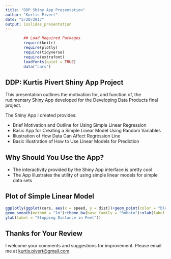 ```yaml
---
title: "DDP Shiny App Presentation"
author: "Kurtis Pivert"
date: "5/20/2017"
output: ioslides_presentation
---
```


```r
        ## Load Required Packages 
        require(knitr)
        require(plotly)
        require(tidyverse)
        require(extrafont)
        loadfonts(quiet = TRUE)
        data("cars")
```

## DDP: Kurtis Pivert Shiny App Project  

This presentation outlines the motivation for, and function of, the rudimentary 
Shiny App developed for the Developing Data Products final project.  

The Shiny App I created provides:

- Brief Motivation and Outline for Using Simple Linear Regression
- Basic App for Creating a Simple Linear Model Using Random Variables
- Illustration of How Data Can Affect Regression Line 
- Basic Illustration of How to Use Linear Models for Prediction 

## Why Should You Use the App? 

- The interactivity provided by the Shiny App interface is pretty cool
- The App illustrates the utility of using simple linear models for simple data sets


## Plot of Simple Linear Model 
```r
        
ggplotly(ggplot(cars, aes(x = speed, y = dist))+geom_point(color = "blue", alpha = 0.5)+
geom_smooth(method = "lm")+theme_bw(base_family = "Roboto")+xlab(label = "Speed in MPH")+
ylab(label = "Stopping Distance in Feet"))
```

## Thanks for Your Review

I welcome your comments and suggestions for improvement. Please email me at
[kurtis.pivert@gmail.com](mailto:kurtis.pivert@gmail.com).
